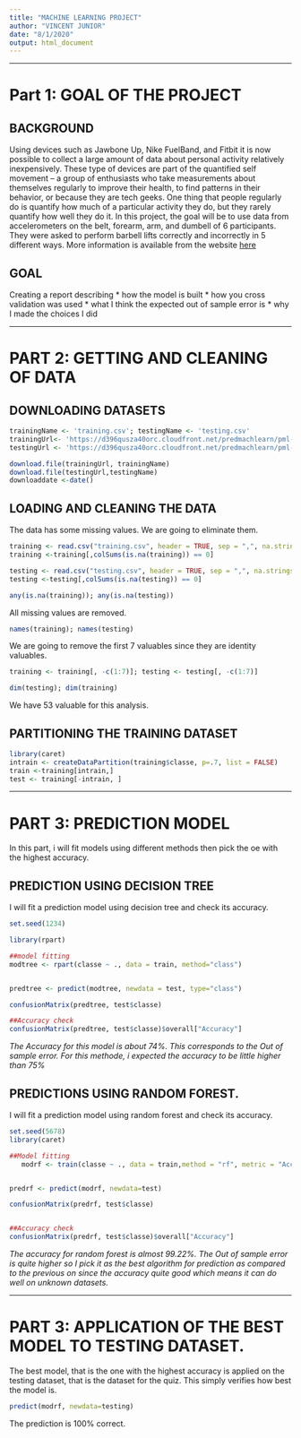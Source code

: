 ```yaml
---
title: "MACHINE LEARNING PROJECT"
author: "VINCENT JUNIOR"
date: "8/1/2020"
output: html_document
---
```


***

# Part 1: GOAL OF THE PROJECT

## BACKGROUND

Using devices such as Jawbone Up, Nike FuelBand, and Fitbit it is now
possible to collect a large amount of data about personal activity
relatively inexpensively. These type of devices are part of the
quantified self movement – a group of enthusiasts who take measurements
about themselves regularly to improve their health, to find patterns in
their behavior, or because they are tech geeks. One thing that people
regularly do is quantify how much of a particular activity they do, but
they rarely quantify how well they do it. In this project, the goal will
be to use data from accelerometers on the belt, forearm, arm, and dumbell
of 6 participants. They were asked to perform barbell lifts correctly and
incorrectly in 5 different ways. More information is available from the
website [here](http://groupware.les.inf.puc-rio.br/har)

## GOAL

Creating a report describing
* how the model is built
* how you cross validation was used
* what I think the expected out of sample error is
* why I made the choices I did

***
# PART 2: GETTING AND CLEANING OF DATA

## DOWNLOADING DATASETS

```r

trainingName <- 'training.csv'; testingName <- 'testing.csv'
trainingUrl<- 'https://d396qusza40orc.cloudfront.net/predmachlearn/pml-training.csv'
testingUrl <- 'https://d396qusza40orc.cloudfront.net/predmachlearn/pml-testing.csv'

download.file(trainingUrl, trainingName)
download.file(testingUrl,testingName)
downloaddate <-date()
```

## LOADING AND CLEANING THE DATA

The data has some missing values. We are going to eliminate them.

```r
training <- read.csv("training.csv", header = TRUE, sep = ",", na.strings=c("NA","","#DIV/0!"))
training <-training[,colSums(is.na(training)) == 0]

testing <- read.csv("testing.csv", header = TRUE, sep = ",", na.strings=c("NA", "", "#DIV/0!"))
testing <-testing[,colSums(is.na(testing)) == 0]

any(is.na(training)); any(is.na(testing))
```

All missing values are removed. 

```r
names(training); names(testing)
```

We are going to remove the first 7 valuables since they are identity valuables. 

```r
training <- training[, -c(1:7)]; testing <- testing[, -c(1:7)]

dim(testing); dim(training)
```

We have 53 valuable for this analysis. 


## PARTITIONING THE TRAINING DATASET

```r
library(caret)
intrain <- createDataPartition(training$classe, p=.7, list = FALSE)
train <-training[intrain,]
test <- training[-intrain, ]

```


***
# PART 3: PREDICTION MODEL

In this part, i will fit models using different methods then pick the oe with the highest accuracy. 

## PREDICTION USING DECISION TREE

I will fit a prediction model using decision tree and check its accuracy. 

```r
set.seed(1234)

library(rpart)

##model fitting
modtree <- rpart(classe ~ ., data = train, method="class")


predtree <- predict(modtree, newdata = test, type="class")

confusionMatrix(predtree, test$classe)

```

```r
##Accuracy check
confusionMatrix(predtree, test$classe)$overall["Accuracy"]
```

*The Accuracy for this model is about 74%. This corresponds to the Out of sample error. For this methode, i expected the accuracy to be little higher than 75%*

## PREDICTIONS USING RANDOM FOREST.

I will fit a prediction model using random forest and check its accuracy.  


```r
set.seed(5678)
library(caret)

##Model fitting
   modrf <- train(classe ~ ., data = train,method = "rf", metric = "Accuracy", preProcess=c("center", "scale"), trControl=trainControl(method = "cv", number = 5))


predrf <- predict(modrf, newdata=test)

confusionMatrix(predrf, test$classe)



```



```r
##Accuracy check
confusionMatrix(predrf, test$classe)$overall["Accuracy"]
```

*The accuracy for random forest is almost 99.22%. The Out of sample error is quite higher so I pick it as the best algorithm for prediction as compared to the previous on since the accuracy quite good which means it can do well on unknown datasets.* 

***

# PART 3: APPLICATION OF THE BEST MODEL TO TESTING DATASET.

The best model, that is the one with the highest accuracy is applied on the testing dataset, that is the dataset for the quiz. This simply verifies how best the model is. 

```r
predict(modrf, newdata=testing)
```

The prediction is 100% correct. 
